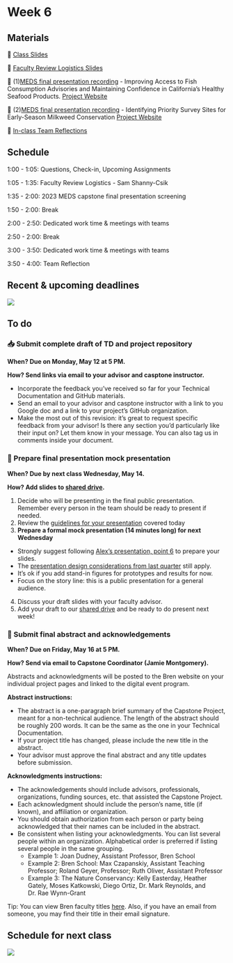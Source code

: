 # Week 6

## Materials

📕 [Class Slides]()

📗 [Faculty Review Logistics Slides]()

🎥 (1)[MEDS final presentation recording](https://vimeo.com/brenucsb/review/971009759/a05aa59467) - Improving Access to Fish Consumption Advisories and Maintaining Confidence in California’s Healthy Seafood Products. [Project Website](https://bren.ucsb.edu/projects/improving-access-fish-consumption-advisories-and-maintaining-confidence-californias)

🎥 (2)[MEDS final presentation recording](https://vimeo.com/brenucsb/review/971010502/888fdbeee9) - Identifying Priority Survey Sites for Early-Season Milkweed Conservation [Project Website](https://bren.ucsb.edu/projects/identifying-priority-survey-sites-early-season-milkweed-conservation)

💭 [In-class Team Reflections](https://docs.google.com/presentation/d/1GFxVZH9zdJRviDavUqVE1Kt3kw43rTosD-5ygOELcRw/edit?usp=sharing)

## Schedule

1:00 - 1:05: Questions, Check-in, Upcoming Assignments

1:05 - 1:35: Faculty Review Logistics - Sam Shanny-Csik

1:35 - 2:00: 2023 MEDS capstone final presentation screening

1:50 - 2:00: Break

2:00 - 2:50: Dedicated work time & meetings with teams

2:50 - 2:00: Break

3:00 - 3:50: Dedicated work time & meetings with teams

3:50 - 4:00: Team Reflection


## Recent & upcoming deadlines

![](/411b_spring/images/411b_2025_deadlines3.png)

## To do

### 📥 Submit complete draft of TD and project repository
**When? Due on Monday, May 12 at 5 PM.**

**How? Send links via email to your advisor and casptone instructor.** 

- Incorporate the feedback you’ve received so far for your Technical Documentation and GitHub materials.
- Send an email to your advisor and casptone instructor with a link to you Google doc and a link to your project’s GitHub organization.
- Make the most out of this revision: it’s great to request specific feedback from your advisor! Is there any section you’d particularly like their input on? Let them know in your message. You can also tag us in comments inside your document.

### 🎤 Prepare final presentation mock presentation
**When? Due by next class Wednesday, May 14.**

**How? Add slides to [shared drive](https://drive.google.com/drive/folders/1Tgh93ucbzfrmzLblkZRRHHVfuLDwvhMS?usp=share_link).**

1. Decide who will be presenting in the final public presentation. 
Remember every person in the team should be ready to present if needed.
2. Review the [guidelines for your presentation]() covered today
3. **Prepare a formal mock presentation (14 minutes long) for next Wednesday**
- Strongly suggest following [Alex’s presentation, point 6](https://docs.google.com/presentation/d/1ddl9cCrWf8AL0adNmq1y8_WEeAxIyo_RlBnUlTXPqpw/edit?usp=sharing) to prepare your slides. 
- The [presentation design considerations from last quarter](https://docs.google.com/presentation/d/1rMpHTbqVPNEDBZc_o8asS2wf_RsBU7IXkBNN91qx2SA/edit?usp=sharing) still apply.
- It’s ok if you add stand-in figures for prototypes and results for now.
- Focus on the story line: this is a public presentation for a general audience. 
4. Discuss your draft slides with your faculty advisor. 
5. Add your draft to our [shared drive](https://drive.google.com/drive/folders/1Tgh93ucbzfrmzLblkZRRHHVfuLDwvhMS?usp=share_link) and be ready to do present next week! 


### 📝 Submit final abstract and acknowledgements
**When? Due on Friday, May 16 at 5 PM.**

**How? Send via email to Capstone Coordinator (Jamie Montgomery).**

Abstracts and acknowledgments will be posted to the Bren website on your individual project pages and linked to the digital event program.

**Abstract instructions:**

- The abstract is a one-paragraph brief summary of the Capstone Project, meant for a non-technical audience. The length of the abstract should be roughly 200 words.  It can be the same as the one in your Technical Documentation. 
- If your project title has changed, please include the new title in the abstract. 
- Your advisor must approve the final abstract and any title updates before submission.

**Acknowledgments instructions:**

- The acknowledgements should include advisors, professionals, organizations, funding sources, etc. that assisted the Capstone Project. 
- Each acknowledgment should include the person’s name, title (if known), and affiliation or organization. 
- You should obtain authorization from each person or party being acknowledged that their names can be included in the abstract. 
- Be consistent when listing your acknowledgments. You can list several people within an organization. Alphabetical order is preferred if listing several people in the same grouping. 
    - Example 1: Joan Dudney, Assistant Professor, Bren School 
    - Example 2: Bren School: Max Czapanskiy, Assistant Teaching Professor; Roland Geyer, Professor; Ruth Oliver, Assistant Professor 
    - Example 3: The Nature Conservancy: Kelly Easterday, Heather Gately, Moses Katkowski, Diego Ortiz, Dr. Mark Reynolds, and Dr. Rae Wynn-Grant

Tip: You can view Bren faculty titles [here](https://bren.ucsb.edu/people/faculty). Also, if you have an email from someone, you may find their title in their email signature. 

## Schedule for next class

![](/images/411b_spring/mocks1.png)